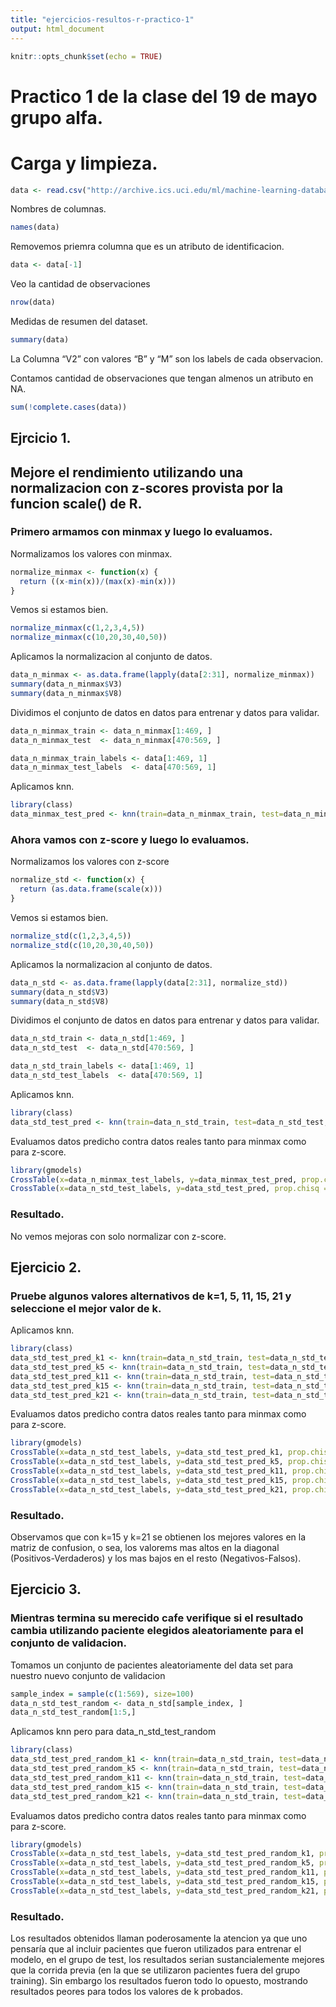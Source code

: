 ```yaml
---
title: "ejercicios-resultos-r-practico-1"
output: html_document
---
```


```r
knitr::opts_chunk$set(echo = TRUE)
```

# Practico 1 de la clase del 19 de mayo grupo alfa.

# Carga y limpieza.

```r
data <- read.csv("http://archive.ics.uci.edu/ml/machine-learning-databases/breast-cancer-wisconsin/wdbc.data",header=FALSE)
```

Nombres de columnas.
```r
names(data)
```

Removemos priemra columna que es un atributo de identificacion.
```r
data <- data[-1]
```

Veo la cantidad de observaciones
```r
nrow(data)
```

Medidas de resumen del dataset.
``` r
summary(data)
```

La Columna "V2" con valores "B" y "M" son los labels de cada observacion.

Contamos cantidad de observaciones que tengan almenos un atributo en NA.
```r
sum(!complete.cases(data))
```

## Ejrcicio 1. 
## Mejore el rendimiento utilizando una normalizacion con z-scores provista por la funcion scale() de R.

### Primero armamos con minmax y luego lo evaluamos.

Normalizamos los valores con minmax.
```r
normalize_minmax <- function(x) {
  return ((x-min(x))/(max(x)-min(x)))
}
```

Vemos si estamos bien.
```r
normalize_minmax(c(1,2,3,4,5))
normalize_minmax(c(10,20,30,40,50))
```

Aplicamos la normalizacion al conjunto de datos.
```r
data_n_minmax <- as.data.frame(lapply(data[2:31], normalize_minmax))
summary(data_n_minmax$V3)
summary(data_n_minmax$V8)
```

Dividimos el conjunto de datos en datos para entrenar y datos para validar.
```r
data_n_minmax_train <- data_n_minmax[1:469, ]
data_n_minmax_test  <- data_n_minmax[470:569, ] 
```

```r
data_n_minmax_train_labels <- data[1:469, 1]
data_n_minmax_test_labels  <- data[470:569, 1]
```

Aplicamos knn.
```r
library(class)
data_minmax_test_pred <- knn(train=data_n_minmax_train, test=data_n_minmax_test, cl=data_n_minmax_train_labels, k=21)
```

### Ahora vamos con z-score y luego lo evaluamos.

Normalizamos los valores con z-score
```r
normalize_std <- function(x) {
  return (as.data.frame(scale(x)))
}
```

Vemos si estamos bien.
```r
normalize_std(c(1,2,3,4,5))
normalize_std(c(10,20,30,40,50))
```

Aplicamos la normalizacion al conjunto de datos.
```r
data_n_std <- as.data.frame(lapply(data[2:31], normalize_std))
summary(data_n_std$V3)
summary(data_n_std$V8)
```

Dividimos el conjunto de datos en datos para entrenar y datos para validar.
```r
data_n_std_train <- data_n_std[1:469, ]
data_n_std_test  <- data_n_std[470:569, ] 
```

```r
data_n_std_train_labels <- data[1:469, 1]
data_n_std_test_labels  <- data[470:569, 1]
```

Aplicamos knn.
```r
library(class)
data_std_test_pred <- knn(train=data_n_std_train, test=data_n_std_test, cl=data_n_std_train_labels, k=21)
```

Evaluamos datos predicho contra datos reales tanto para minmax como para z-score.
```r
library(gmodels)
CrossTable(x=data_n_minmax_test_labels, y=data_minmax_test_pred, prop.chisq = FALSE)
CrossTable(x=data_n_std_test_labels, y=data_std_test_pred, prop.chisq = FALSE)
```

### Resultado.
No vemos mejoras con solo normalizar con z-score.

## Ejercicio 2. 
### Pruebe algunos valores alternativos de k=1, 5,  11, 15, 21 y seleccione el mejor valor de k.

Aplicamos knn.
```r
library(class)
data_std_test_pred_k1 <- knn(train=data_n_std_train, test=data_n_std_test, cl=data_n_std_train_labels, k=1)
data_std_test_pred_k5 <- knn(train=data_n_std_train, test=data_n_std_test, cl=data_n_std_train_labels, k=5)
data_std_test_pred_k11 <- knn(train=data_n_std_train, test=data_n_std_test, cl=data_n_std_train_labels, k=11)
data_std_test_pred_k15 <- knn(train=data_n_std_train, test=data_n_std_test, cl=data_n_std_train_labels, k=15)
data_std_test_pred_k21 <- knn(train=data_n_std_train, test=data_n_std_test, cl=data_n_std_train_labels, k=21)
```

Evaluamos datos predicho contra datos reales tanto para minmax como para z-score.
```r
library(gmodels)
CrossTable(x=data_n_std_test_labels, y=data_std_test_pred_k1, prop.chisq = FALSE)
CrossTable(x=data_n_std_test_labels, y=data_std_test_pred_k5, prop.chisq = FALSE)
CrossTable(x=data_n_std_test_labels, y=data_std_test_pred_k11, prop.chisq = FALSE)
CrossTable(x=data_n_std_test_labels, y=data_std_test_pred_k15, prop.chisq = FALSE)
CrossTable(x=data_n_std_test_labels, y=data_std_test_pred_k21, prop.chisq = FALSE)
```

### Resultado.
Observamos que con k=15 y k=21 se obtienen los mejores valores en la matriz de confusion, o sea, los valorems mas altos en la diagonal (Positivos-Verdaderos) y los mas bajos en el resto (Negativos-Falsos).

## Ejercicio 3.
### Mientras termina su merecido cafe verifique si el resultado cambia utilizando paciente elegidos aleatoriamente para el conjunto de validacion.
Tomamos un conjunto de pacientes aleatoriamente del data set para nuestro nuevo conjunto de validacion
```r
sample_index = sample(c(1:569), size=100)
data_n_std_test_random <- data_n_std[sample_index, ]
data_n_std_test_random[1:5,]
```

Aplicamos knn pero para data_n_std_test_random
```r
library(class)
data_std_test_pred_random_k1 <- knn(train=data_n_std_train, test=data_n_std_test_random, cl=data_n_std_train_labels, k=1)
data_std_test_pred_random_k5 <- knn(train=data_n_std_train, test=data_n_std_test_random, cl=data_n_std_train_labels, k=5)
data_std_test_pred_random_k11 <- knn(train=data_n_std_train, test=data_n_std_test_random, cl=data_n_std_train_labels, k=11)
data_std_test_pred_random_k15 <- knn(train=data_n_std_train, test=data_n_std_test_random, cl=data_n_std_train_labels, k=15)
data_std_test_pred_random_k21 <- knn(train=data_n_std_train, test=data_n_std_test_random, cl=data_n_std_train_labels, k=21)
```

Evaluamos datos predicho contra datos reales tanto para minmax como para z-score.
```r
library(gmodels)
CrossTable(x=data_n_std_test_labels, y=data_std_test_pred_random_k1, prop.chisq = FALSE)
CrossTable(x=data_n_std_test_labels, y=data_std_test_pred_random_k5, prop.chisq = FALSE)
CrossTable(x=data_n_std_test_labels, y=data_std_test_pred_random_k11, prop.chisq = FALSE)
CrossTable(x=data_n_std_test_labels, y=data_std_test_pred_random_k15, prop.chisq = FALSE)
CrossTable(x=data_n_std_test_labels, y=data_std_test_pred_random_k21, prop.chisq = FALSE)
```
### Resultado.
Los resultados obtenidos llaman poderosamente la atencion ya que uno pensaría que al incluir pacientes que fueron utilizados para entrenar el modelo, en el grupo de test, los resultados serian sustancialemente mejores que la corrida previa (en la que se utilizaron pacientes fuera del grupo training). Sin embargo los resultados fueron todo lo opuesto, mostrando resultados peores para todos los valores de k probados.

